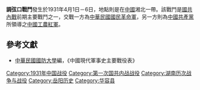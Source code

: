 {{Infobox Military Conflict|
campaign=|
image=|
caption=|
conflict=調弦口戰鬥|
date=1931年4月1日－6日|
place=[[中國|中國]]湘北|
result=雙方陣亡均有百餘人，紅軍最後遭俘50餘人，之後向東山撤退|
combatant1=中華民國國民革命軍48師142旅、新11師張英（湘軍）|
combatant2=紅軍右江赤先鋒隊| 
commander1=[[張振漢|張振漢]]、[[張英_(将領)|張英]]（湘軍）|
commander2=[[殷德昌|殷德昌]]|
strength1=|
strength2=|
casualties1=|
casualties2=|
}}
'''調弦口戰鬥'''發生於1931年4月1日－6日，地點則是在[[中國|中國]]湘北一帶。該戰鬥是[[國共內戰|國共內戰]]前期主要戰鬥之一，交戰一方為[[中華民國|中華民國]][[國民革命軍|國民革命軍]]，另一方則為[[中國共產黨|中國共產黨]]所領導之[[中國工農紅軍|中國工農紅軍]]。

==參考文獻==
*[[中華民國|中華民國]][[國防大學_(臺灣)|國防大學]]編，《中國現代軍事史主要戰役表》

{{第一次国共内战}}
[[Category:1931年中国战役|Category:1931年中国战役]]
[[Category:第一次国共内战战役|Category:第一次国共内战战役]]
[[Category:湖南历次战争与战役|Category:湖南历次战争与战役]]
[[Category:岳阳历史|Category:岳阳历史]]
[[Category:华容县|Category:华容县]]
